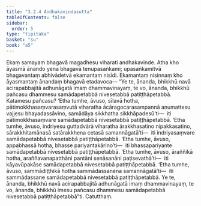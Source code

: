 ```yaml
---
title: "3.2.4 Andhakavindasutta"
tableOfContents: false
sidebar:
  order: 5
type: "tipitaka"
basket: "su"
book: "a5"
---
```



<DynamicBreadcrumb />

<Division number="114" book="a5">

<Paragraph number="672" book="a5">
Ekaṃ samayaṃ bhagavā magadhesu viharati andhakavinde. Atha kho āyasmā ānando yena bhagavā tenupasaṅkami; upasaṅkamitvā bhagavantaṃ abhivādetvā ekamantaṃ nisīdi. Ekamantaṃ nisinnaṃ kho āyasmantaṃ ānandaṃ bhagavā etadavoca—
</Paragraph>

<Paragraph number="673" book="a5">
“Ye te, ānanda, bhikkhū navā acirapabbajitā adhunāgatā imaṃ dhammavinayaṃ, te vo, ānanda, bhikkhū pañcasu dhammesu samādapetabbā nivesetabbā patiṭṭhāpetabbā. Katamesu pañcasu? ‘Etha tumhe, āvuso, sīlavā hotha, pātimokkhasaṃvarasaṃvutā viharatha ācāragocarasampannā aṇumattesu vajjesu bhayadassāvino, samādāya sikkhatha sikkhāpadesū’ti—  iti pātimokkhasaṃvare samādapetabbā nivesetabbā patiṭṭhāpetabbā.
</Paragraph>

<Paragraph number="674" book="a5">
‘Etha tumhe, āvuso, indriyesu guttadvārā viharatha ārakkhasatino nipakkasatino, sārakkhitamānasā satārakkhena cetasā samannāgatā’ti—  iti indriyasaṃvare samādapetabbā nivesetabbā patiṭṭhāpetabbā.
</Paragraph>

<Paragraph number="675" book="a5">
‘Etha tumhe, āvuso, appabhassā hotha, bhasse pariyantakārino’ti—  iti bhassapariyante samādapetabbā nivesetabbā patiṭṭhāpetabbā.
</Paragraph>

<Paragraph number="676" book="a5">
‘Etha tumhe, āvuso, āraññikā hotha, araññavanapatthāni pantāni senāsanāni paṭisevathā’ti—  iti kāyavūpakāse samādapetabbā nivesetabbā patiṭṭhāpetabbā.
</Paragraph>

<Paragraph number="677" book="a5">
‘Etha tumhe, āvuso, sammādiṭṭhikā hotha sammādassanena samannāgatā’ti—  iti sammādassane samādapetabbā nivesetabbā patiṭṭhāpetabbā. Ye te, ānanda, bhikkhū navā acirapabbajitā adhunāgatā imaṃ dhammavinayaṃ, te vo, ānanda, bhikkhū imesu pañcasu dhammesu samādapetabbā nivesetabbā patiṭṭhāpetabbā”ti.

</Paragraph>
</Division>

<Paragraph number="678" type="center" book="a5">
Catutthaṃ.
</Paragraph>